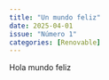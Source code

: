 ```yaml
---
title: "Un mundo feliz"
date: 2025-04-01
issue: "Número 1"
categories: [Renovable]
---
```



Hola mundo feliz